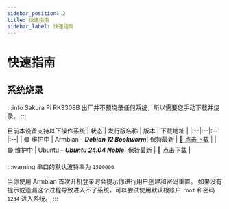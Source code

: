 ```yaml
---
sidebar_position: 2
title: 快速指南
sidebar_label: 快速指南
---
```


# 快速指南

## 系统烧录
:::info
Sakura Pi RK3308B 出厂并不预烧录任何系统，所以需要您手动下载并烧录。
:::

目前本设备支持以下操作系统
| 状态 | 发行版名称 | 版本 | 下载地址 |
|:--|:--|:--|:--|
| 🟢 维护中  | Armbian - _**Debian 12 Bookworm**_| 保持最新 | [🔗 点击下载](https://dl.armbian.com/sakurapi-rk3308b/Bookworm_current_minimal) |
| 🟢 维护中  | Ubuntu - _**Ubuntu 24.04 Noble**_| 保持最新 | [🔗 点击下载](https://dl.armbian.com/sakurapi-rk3308b/Noble_current_server) |

:::warning
串口的默认波特率为 `1500000`

当你使用 Armbian 首次开机登录时会提示你进行用户创建和密码重置。
如果没有提示或遗漏这个过程导致进入不了系统，可以尝试使用默认根账户 `root` 和密码 `1234` 进入系统。
:::


<FlashingGuide />
